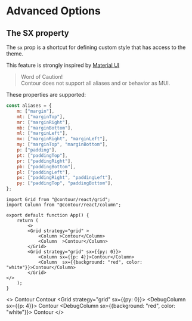 
<Meta title="Docs/Advanced" />

# Advanced Options

## The SX property

The `sx` prop is a shortcut for defining custom style that has access to the theme.

This feature is strongly inspired by [Material UI](https://mui.com/system/the-sx-prop/)

> Word of Caution!  
> Contour does not support all aliases and or behavior as MUI.

These properties are supported:

```js
const aliases = {
	m: ["margin"],
	mt: ["marginTop"],
	mr: ["marginRight"],
	mb: ["marginBottom"],
	ml: ["marginLeft"],
	mx: ["marginRight", "marginLeft"],
	my: ["marginTop", "marginBottom"],
	p: ["padding"],
	pt: ["paddingTop"],
	pr: ["paddingRight"],
	pb: ["paddingBottom"],
	pl: ["paddingLeft"],
	px: ["paddingRight", "paddingLeft"],
	py: ["paddingTop", "paddingBottom"],
};
```

```tsx
import Grid from "@contour/react/grid";
import Column from "@contour/react/column";

export default function App() {
	return (
        <>
		<Grid strategy="grid" >
			<Column >Contour</Column>
			<Column  >Contour</Column>
		</Grid>
		<Grid strategy="grid" sx={{py: 0}}>
			<Column sx={{p: 4}}>Contour</Column>
			<Column  sx={{background: "red", color: "white"}}>Contour</Column>
		</Grid>
</>
	);
}
```
<>
	<DebugBox>
		<Grid strategy="grid">
			<DebugColumn>
				<DebugBox>Contour</DebugBox>
			</DebugColumn>
			<DebugColumn>
				<DebugBox>Contour</DebugBox>
			</DebugColumn>
		</Grid>
	</DebugBox>
	<DebugBox>
		<Grid strategy="grid" sx={{py: 0}}>
			<DebugColumn  sx={{p: 4}}>
				<DebugBox>Contour</DebugBox>
			</DebugColumn>
			<DebugColumn sx={{background: "red", color: "white"}}>
				<DebugBox>Contour</DebugBox>
			</DebugColumn>
		</Grid>
	</DebugBox>
</>
